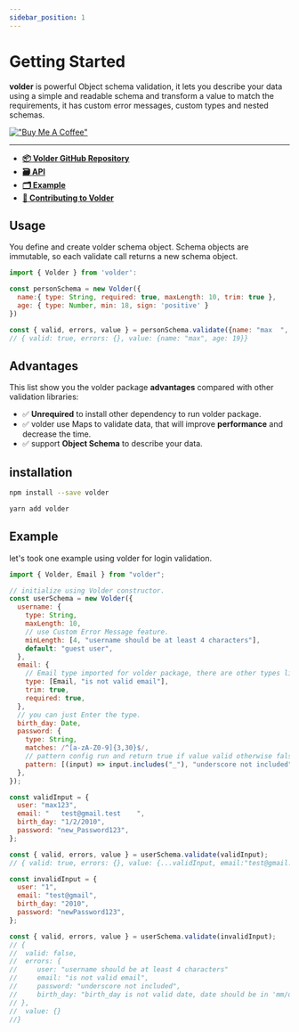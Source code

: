 ```yaml
---
sidebar_position: 1
---
```


# Getting Started

**volder** is powerful Object schema validation, it lets you describe your data using a simple and readable schema and transform a value to match the requirements, it has custom error messages, custom types and nested schemas.

[!["Buy Me A Coffee"](https://www.buymeacoffee.com/assets/img/custom_images/orange_img.png)](https://www.buymeacoffee.com/alhashmis28)

---

- [**📦 Volder GitHub Repository**](https://github.com/devSupporters/volder)
- [**🗃️ API**](./api/basics)
- [**🗂️ Example**](#example)
- [**📝 Contributing to Volder**](/docs/contributing)

## Usage

You define and create volder schema object. Schema objects are immutable, so each validate call returns a new schema object.

```js
import { Volder } from 'volder':

const personSchema = new Volder({
  name:{ type: String, required: true, maxLength: 10, trim: true },
  age: { type: Number, min: 18, sign: 'positive' }
})

const { valid, errors, value } = personSchema.validate({name: "max  ", age: 19});
// { valid: true, errors: {}, value: {name: "max", age: 19}}
```

## Advantages

This list show you the volder package **advantages** compared with other validation libraries:

- ✅ **Unrequired** to install other dependency to run volder package.
- ✅ volder use Maps to validate data, that will improve **performance** and decrease the time.
- ✅ support **Object Schema** to describe your data.

## installation


<Tabs>
<TabItem value="npm" label="NPM">

```bash
npm install --save volder
```

</TabItem>
<TabItem value="yarn" label="Yarn">

```bash
yarn add volder
```

</TabItem>
</Tabs>

## Example

let's took one example using volder for login validation.

```js
import { Volder, Email } from "volder";

// initialize using Volder constructor.
const userSchema = new Volder({
  username: {
    type: String,
    maxLength: 10,
    // use Custom Error Message feature.
    minLength: [4, "username should be at least 4 characters"],
    default: "guest user",
  },
  email: {
    // Email type imported for volder package, there are other types like UUID.
    type: [Email, "is not valid email"],
    trim: true,
    required: true,
  },
  // you can just Enter the type.
  birth_day: Date,
  password: {
    type: String,
    matches: /^[a-zA-Z0-9]{3,30}$/,
    // pattern config run and return true if value valid otherwise false.
    pattern: [(input) => input.includes("_"), "underscore not included"],
  },
});

const validInput = {
  user: "max123",
  email: "   test@gmail.test    ",
  birth_day: "1/2/2010",
  password: "new_Password123",
};

const { valid, errors, value } = userSchema.validate(validInput);
// { valid: true, errors: {}, value: {...validInput, email:"test@gmail.test"}}

const invalidInput = {
  user: "1",
  email: "test@gmail",
  birth_day: "2010",
  password: "newPassword123",
};

const { valid, errors, value } = userSchema.validate(invalidInput);
// {
//  valid: false,
//  errors: {
//     user: "username should be at least 4 characters"
//     email: "is not valid email",
//     password: "underscore not included",
//     birth_day: "birth_day is not valid date, date should be in 'mm/dd/yyyy' format"
// },
//  value: {}
//}
```
